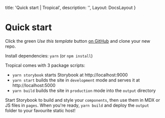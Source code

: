 
  title: 'Quick start | Tropical',
  description: '',
  Layout: DocsLayout
}

# Quick start

Click the green *Use this template* button [on GitHub](https://github.com/bensmithett/tropical) and clone your new repo.

Install dependencies: `yarn` (or `npm install`)

Tropical comes with 3 package scripts:

- `yarn storybook` starts Storybook at http://localhost:9000
- `yarn start` builds the site in `development` mode and serves it at http://localhost:5000
- `yarn build` builds the site in `production` mode into the `output` directory

Start Storybook to build and style your `components`, then use them in MDX or JS files in `pages`. When you're ready, `yarn build` and deploy the `output` folder to your favourite static host!
